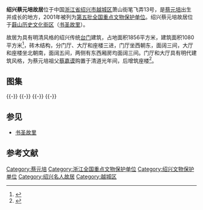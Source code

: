 {{coord|30|00|34|N|120|34|46|E|display=title|scale:10000}}
{{文物保护单位
| 级别 = 全国
| 名称 = 蔡元培故居
| 图片 = 
| 所在 = [[浙江省|浙江省]][[绍兴市|绍兴市]][[越城区|越城区]][[蕺山街道|蕺山街道]]萧山街笔飞弄13号
| 分类 = 近现代重要史迹及代表性建筑
| 时代 = 近代
| 编号 = [[第五批全国重点文物保护单位|第五批]]第487项
| 登录 = 2001年6月25日
}}

'''绍兴蔡元培故居'''位于中国[[浙江省|浙江省]][[绍兴市|绍兴市]][[越城区|越城区]]萧山街笔飞弄13号，是[[蔡元培|蔡元培]]出生并成长的地方，2001年被列为[[第五批全国重点文物保护单位|第五批全国重点文物保护单位]]。绍兴蔡元培故居位于[[蕺山历史文化街区|蕺山历史文化街区]]（[[书圣故里|书圣故里]]）。

故居为具有明清风格的绍兴传统[[台门|台门]]建筑，占地面积1856平方米，建筑面积1080平方米<ref>{{Cite book |title=全国重点文物保护单位·第一至第五批·第Ⅱ卷 |publisher=文物出版社 |year=2004 |isbn=7-5010-1525-2 |pages=108 }}</ref>，砖木结构，分门厅、大厅和座楼三进，门厅坐西朝东，面阔三间，大厅和座楼坐北朝南，面阔五间，两侧有东西厢房均面阔三间。门厅和大厅具有明代建筑风格，为蔡元培祖父[[蔡嘉谟|蔡嘉谟]]购置于清道光年间，后增筑座楼<ref>{{cite web|url=http://www.zjol.com.cn/07zjwm/system/2008/03/28/009356609.shtml|language=|title=《蔡元培故居》|publisher=浙江在线|date=2008-03-28|accessdate=2014-06-10|archive-date=2016-03-04|archive-url=https://web.archive.org/web/20160304201222/http://www.zjol.com.cn/07zjwm/system/2008/03/28/009356609.shtml|dead-url=no}}</ref>。

==图集==
{{multiple image
| align  = left
| image1 = Former Residence of Cai Yuanpei in Shaoxing 02 2012-07.jpg
| width1 = 240
| caption1 = 平面（上西下东），东临笔飞弄（因传[[王羲之|王羲之]]毛笔飞落在此而得名）
| image2 = Former Residence of Cai Yuanpei in Shaoxing 2012-07.JPG
| width2 = 240
| caption2 = 门厅外侧，“蔡元培故居”匾为[[刘海粟|刘海粟]]手书
| image3 = Former Residence of Cai Yuanpei in Shaoxing 04 2012-07.jpg
| width3 = 240
| caption3 = 门厅内侧
| image4 = Former Residence of Cai Yuanpei in Shaoxing 07 2012-07.jpg
| width4 = 240
| caption4 = 砖雕门楼外侧
| image5 = Former Residence of Cai Yuanpei in Shaoxing 08 2012-07.jpg
| width5 = 134
| caption5 = 砖雕门楼
}}
{{-}}
{{multiple image
| align  = left
| image1 = Former Residence of Cai Yuanpei in Shaoxing 18 2012-07.jpg
| width1 = 240
| caption1 = 砖雕门楼内侧
| image2 = Former Residence of Cai Yuanpei in Shaoxing 09 2012-07.jpg
| width2 = 240
| caption2 = 大厅
| image3 = Former Residence of Cai Yuanpei in Shaoxing 12 2012-07.jpg
| width3 = 240
| caption3 = 大厅屋脊细节
| image4 = Former Residence of Cai Yuanpei in Shaoxing 20 2012-07.jpg
| width4 = 240
| caption4 = 大厅室内，现为序厅，安放有蔡元培半身像
| image5 = Former Residence of Cai Yuanpei in Shaoxing 21 2012-07.jpg
| width5 = 134
| caption5 = 大厅前廊}}
{{-}}
{{multiple image
| align  = left
| image1 = Former Residence of Cai Yuanpei in Shaoxing 15 2012-07.jpg
| width1 = 240
| caption1 = 大厅前东厢房
| image2 = Former Residence of Cai Yuanpei in Shaoxing 22 2012-07.jpg
| width2 = 240
| caption2 = 座楼
| image3 = Former Residence of Cai Yuanpei in Shaoxing 25 2012-07.jpg
| width3 = 240
| caption3 = 座楼前东厢房，家塾
| image4 = Former Residence of Cai Yuanpei in Shaoxing 26 2012-07.jpg
| width4 = 240
| caption4 = 座楼前东厢房，屋脊细节
| image5 = Former Residence of Cai Yuanpei in Shaoxing 29 2012-07.jpg
| width5 = 134
| caption5 = 东北角灶间
}}
{{-}}
{{multiple image
| align  = left
| image1 = Former Residence of Cai Yuanpei in Shaoxing 27 2012-07.jpg
| width1 = 240
| caption1 = 座楼底层明间，小堂前
| image2 = Former Residence of Cai Yuanpei in Shaoxing 31 2012-07.jpg
| width2 = 240
| caption2 = 座楼顶层东次间，蔡元培卧室
| image3 = Former Residence of Cai Yuanpei in Shaoxing 30 2012-07.jpg
| width3 = 240
| caption3 = 座楼顶层东梢间，蔡元培父母卧室
| image4 = Former Residence of Cai Yuanpei in Shaoxing 32 2012-07.jpg
| width4 = 240
| caption4 = 座楼前东厢房，家塾
| image5 = Former Residence of Cai Yuanpei in Shaoxing 28 2012-07.jpg
| width5 = 134
| caption5 = 座楼底层东梢间，餐室
}}
{{-}}

==参见==
*[[书圣故里|书圣故里]]

==参考文献==
{{Reflist}}

{{浙江全国重点文物保护单位}}
[[Category:蔡元培|Category:蔡元培]]
[[Category:浙江全国重点文物保护单位|Category:浙江全国重点文物保护单位]]
[[Category:绍兴文物保护单位|Category:绍兴文物保护单位]]
[[Category:绍兴名人故居|Category:绍兴名人故居]]
[[Category:越城区|Category:越城区]]